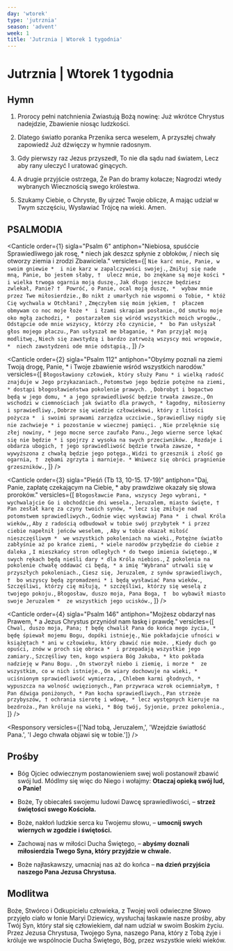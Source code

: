 ```yaml
---
day: 'wtorek'
type: 'jutrznia'
season: 'advent'
week: 1
title: 'Jutrznia | Wtorek 1 tygodnia'
---
```


# Jutrznia | Wtorek 1 tygodnia

<OpeningVersicle />

## Hymn

1. Prorocy pełni natchnienia
   Zwiastują Bożą nowinę:
   Już wkrótce Chrystus nadejdzie,
   Zbawienie niosąc ludzkości.

2. Dlatego światło poranka
   Przenika serca weselem,
   A przyszłej chwały zapowiedź
   Już dźwięczy w hymnie radosnym.

3. Gdy pierwszy raz Jezus przyszedł,
   To nie dla sądu nad światem,
   Lecz aby rany uleczyć
   I uratować ginących.

4. A drugie przyjście ostrzega,
   Że Pan do bramy kołacze;
   Nagrodzi wtedy wybranych
   Wiecznością swego królestwa.

5. Szukamy Ciebie, o Chryste,
   By ujrzeć Twoje oblicze,
   A mając udział w Twym szczęściu,
   Wysławiać Trójcę na wieki. Amen.

## PSALMODIA

<Canticle
  order={1}
  sigla="Psalm 6"
  antiphon="Niebiosa, spuśćcie Sprawiedliwego jak rosę, * niech jak deszcz spłynie z obłoków, / niech się otworzy ziemia i zrodzi Zbawiciela."
  versicles={[
    `Nie karć mnie, Panie, w swoim gniewie * 
i nie karz w zapalczywości swojej.`,
    `Zmiłuj się nade mną, Panie, bo jestem słaby, † 
ulecz mnie, bo znękane są moje kości *
i wielka trwoga ogarnia moją duszę.`,
    `Jak długo jeszcze będziesz zwlekał, Panie? † 
Powróć, o Panie, ocal moją duszę, * 
wybaw mnie przez Twe miłosierdzie.`,
    `Bo nikt z umarłych nie wspomni o Tobie, *
któż Cię wychwala w Otchłani? `,
    `Zmęczyłem się moim jękiem, † 
płaczem obmywam co noc moje łoże * 
i łzami skrapiam posłanie.`,
    `Od smutku moje oko mgłą zachodzi, * 
postarzałem się wśród wszystkich moich wrogów.`,
    `Odstąpcie ode mnie wszyscy, którzy zło czynicie, * 
bo Pan usłyszał głos mojego płaczu.`,
    `Pan usłyszał me błaganie, *
Pan przyjął moją modlitwę.`,
    `Niech się zawstydzą i bardzo zatrwożą wszyscy moi wrogowie, * 
niech zawstydzeni ode mnie odstąpią.`,
  ]}
/>

<Canticle
  order={2}
  sigla="Psalm 112"
  antiphon="Obyśmy poznali na ziemi Twoją drogę, Panie, * i Twoje zbawienie wśród wszystkich narodów."
  versicles={[
    `Błogosławiony człowiek, który służy Panu *
i wielką radość znajduje w Jego przykazaniach.`,
    `Potomstwo jego będzie potężne na ziemi, *
dostąpi błogosławieństwa pokolenie prawych. `,
    `Dobrobyt i bogactwo będą w jego domu, *
a jego sprawiedliwość będzie trwała zawsze.`,
    `On wschodzi w ciemnościach jak światło dla prawych, *
łagodny, miłosierny i sprawiedliwy.`,
    `Dobrze się wiedzie człowiekowi, który z litości pożycza * 
i swoimi sprawami zarządza uczciwie.`,
    `Sprawiedliwy nigdy się nie zachwieje *
i pozostanie w wiecznej pamięci. `,
    `Nie przelęknie się złej nowiny, *
jego mocne serce zaufało Panu.`,
    `Jego wierne serce lękać się nie będzie *
i spojrzy z wysoka na swych przeciwników. `,
    `Rozdaje i obdarza ubogich, †
jego sprawiedliwość będzie trwała zawsze, * 
wywyższona z chwałą będzie jego potęga.`,
    `Widzi to grzesznik i złość go ogarnia, † 
zębami zgrzyta i marnieje. *
Wniwecz się obróci pragnienie grzeszników.`,
  ]}
/>

<Canticle
  order={3}
  sigla="Pieśń (Tb 13, 10-15. 17-19)"
  antiphon="Daj, Panie, zapłatę czekającym na Ciebie, * aby prawdziwe okazały się słowa proroków."
  versicles={[
    `Błogosławcie Pana, wszyscy Jego wybrani, * 
wychwalajcie Go i obchodźcie dni wesela.`,
    `Jeruzalem, miasto święte, †
Pan zesłał karę za czyny twoich synów, *
lecz się zmiłuje nad potomstwem sprawiedliwych.`,
    `Godnie więc wysławiaj Pana * 
i chwal Króla wieków,`,
    `Aby z radością odbudował w tobie swój przybytek *
i przez ciebie napełnił jeńców weselem, `,
    `Aby w tobie okazał miłość nieszczęśliwym * 
we wszystkich pokoleniach na wieki.`,
    `Potężne światło zabłyśnie aż po krańce ziemi, *
wiele narodów przybędzie do ciebie z daleka `,
    `I mieszkańcy stron odległych *
do twego imienia świętego.`,
    `W swych rękach będą nieśli dary *
dla Króla niebios.`,
    `Z pokolenia na pokolenie chwałę oddawać ci będą, *
a imię "Wybrana" utrwali się w przyszłych pokoleniach.`,
    `Ciesz się, Jeruzalem, z synów sprawiedliwych, † 
bo wszyscy będą zgromadzeni *
i będą wysławiać Pana wieków.`,
    `Szczęśliwi, którzy cię miłują, *
szczęśliwi, którzy się weselą z twojego pokoju.`,
    `Błogosław, duszo moja, Pana Boga, † 
bo wybawił miasto swoje Jeruzalem * 
ze wszystkich jego ucisków.`,
  ]}
/>

<Canticle
  order={4}
  sigla="Psalm 146"
  antiphon="Mojżesz obdarzył nas Prawem, * a Jezus Chrystus przyniósł nam łaskę i prawdę."
  versicles={[
    `Chwal, duszo moja, Pana; †
będę chwalił Pana do końca mego życia, * 
będę śpiewał mojemu Bogu, dopóki istnieję.`,
    `Nie pokładajcie ufności w książętach *
ani w człowieku, który zbawić nie może. `,
    `Kiedy duch go opuści, znów w proch się obraca * 
i przepadają wszystkie jego zamiary.`,
    `Szczęśliwy ten, kogo wspiera Bóg Jakuba, *
kto pokłada nadzieję w Panu Bogu. `,
    `On stworzył niebo i ziemię, i morze * 
ze wszystkim, co w nich istnieje.`,
    `On wiary dochowuje na wieki, *
uciśnionym sprawiedliwość wymierza, `,
    `Chlebem karmi głodnych, *
wypuszcza na wolność uwięzionych.`,
    `Pan przywraca wzrok ociemniałym, † 
Pan dźwiga poniżonych, *
Pan kocha sprawiedliwych.`,
    `Pan strzeże przybyszów, †
ochrania sierotę i wdowę, *
lecz występnych kieruje na bezdroża.`,
    `Pan króluje na wieki, *
Bóg twój, Syjonie, przez pokolenia.`,
  ]}
/>

<Passage sigla="Iz 11, 1-2" passage="Wyrośnie różdżka z pnia Jessego, wypuści się odrośl z jego korzenia. I spocznie na niej Duch Pana, duch mądrości i rozumu, duch rady i męstwa, duch wiedzy i bojaźni Pańskiej." />

<Responsory versicles={['Nad tobą, Jeruzalem,', 'Wzejdzie światłość Pana.', 'I Jego chwała objawi się w tobie.']} />

<Benedictus antiphon="Wiedzcie, że Królestwo Boże jest blisko; * zaprawdę, powiadam wam, że się nie opóźni." />

## Prośby

- Bóg Ojciec odwiecznym postanowieniem swej woli postanowił zbawić swój lud. Módlmy się więc do Niego i wołajmy: **Otaczaj opieką swój lud, o Panie!**

- Boże, Ty obiecałeś swojemu ludowi Dawcę sprawiedliwości, – **strzeż świętości swego Kościoła.**

- Boże, nakłoń ludzkie serca ku Twojemu słowu, – **umocnij swych wiernych w zgodzie i świętości.**

- Zachowaj nas w miłości Ducha Świętego, – **abyśmy doznali miłosierdzia Twego Syna, który przyjdzie w chwale.**

- Boże najłaskawszy, umacniaj nas aż do końca – **na dzień przyjścia naszego Pana Jezusa Chrystusa.**

<CustomIntercessions type="lauds" />

<KyrieEleison />

<LordsPrayer />

## Modlitwa

Boże, Stwórco i Odkupicielu człowieka, z Twojej woli odwieczne Słowo przyjęło ciało w łonie Maryi Dziewicy, wysłuchaj łaskawie nasze prośby, aby Twój Syn, który stał się człowiekiem, dał nam udział w swoim Boskim życiu. Przez Jezusa Chrystusa, Twojego Syna, naszego Pana, który z Tobą żyje i króluje we wspólnocie Ducha Świętego, Bóg, przez wszystkie wieki wieków. 

<Amen />

<BlessingAndConcludingVersicle  />
